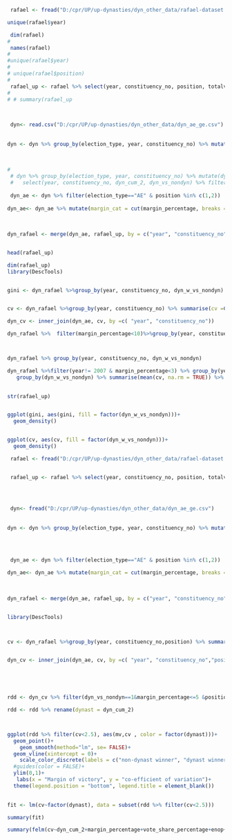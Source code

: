 

```r
 rafael <- fread("D:/cpr/UP/up-dynasties/dyn_other_data/rafael-dataset.csv", stringsAsFactors = FALSE)

unique(rafael$year)

 dim(rafael)
# 
 names(rafael)
# 
#unique(rafael$year)
# 
# unique(rafael$position)
# 
 rafael_up <- rafael %>% select(year, constituency_no, position, totalvotes, partynew, partypercent)
# 
# # summary(rafael_up
 
 

 dyn<- read.csv("D:/cpr/UP/up-dynasties/dyn_other_data/dyn_ae_ge.csv") 
 
 
dyn <- dyn %>% group_by(election_type, year, constituency_no) %>% mutate(dyn_vs_nondyn = ifelse(any(dyn_cum_2==1) & any(dyn_cum_2==0),1,0), dyn_w_vs_nondyn = ifelse(dyn_vs_nondyn==1 & position==1 &dyn_cum_2==1,1,0))
  
  
 
# 
 # dyn %>% group_by(election_type, year, constituency_no) %>% mutate(dyn_vs_nondyn = ifelse(any(dyn_cum_2==1) & any(dyn_cum_2==0),1,0)) %>% 
 #   select(year, constituency_no, dyn_cum_2, dyn_vs_nondyn) %>% filter(year==2017)
 
 dyn_ae <- dyn %>% filter(election_type=="AE" & position %in% c(1,2))
 
dyn_ae<- dyn_ae %>% mutate(margin_cat = cut(margin_percentage, breaks = c(0,1,3,5,7,10,15,20, Inf)))
                  
                  
 
dyn_rafael <- merge(dyn_ae, rafael_up, by = c("year", "constituency_no","position"), allow.cartesian = TRUE)


head(rafael_up)

dim(rafael_up)
library(DescTools)


gini <- dyn_rafael %>%group_by(year, constituency_no, dyn_w_vs_nondyn) %>% summarise(gini = Gini(partypercent, na.rm = TRUE)) 


cv <- dyn_rafael %>%group_by(year, constituency_no) %>% summarise(cv =CoefVar(partypercent, na.rm = TRUE)) 

dyn_cv <- inner_join(dyn_ae, cv, by =c( "year", "constituency_no"))

dyn_rafael %>%  filter(margin_percentage<10)%>%group_by(year, constituency_no, dyn_cum) %>% summarise(gini = Gini(partypercent, na.rm = TRUE)) %>% group_by(dyn_w_vs_nondyn) %>% summarise(mean(gini, na.rm = TRUE)) %>% kable(digits = 2) 



dyn_rafael %>% group_by(year, constituency_no, dyn_w_vs_nondyn)

dyn_rafael %>%filter(year!= 2007 & margin_percentage<3) %>% group_by(year, constituency_no, dyn_w_vs_nondyn) %>% summarise(cv =CoefVar(partypercent, na.rm = TRUE)) %>% 
   group_by(dyn_w_vs_nondyn) %>% summarise(mean(cv, na.rm = TRUE)) %>% kable(digits = 2) 
  

str(rafael_up)


ggplot(gini, aes(gini, fill = factor(dyn_w_vs_nondyn)))+
  geom_density()


ggplot(cv, aes(cv, fill = factor(dyn_w_vs_nondyn)))+
  geom_density()
```


```r
 rafael <- fread("D:/cpr/UP/up-dynasties/dyn_other_data/rafael-dataset.csv", stringsAsFactors = FALSE)


 rafael_up <- rafael %>% select(year, constituency_no, position, totalvotes, partynew, partypercent)

 
 

 dyn<- fread("D:/cpr/UP/up-dynasties/dyn_other_data/dyn_ae_ge.csv") 
 
 
dyn <- dyn %>% group_by(election_type, year, constituency_no) %>% mutate(dyn_vs_nondyn = ifelse(any(dyn_cum_2==1) & any(dyn_cum_2==0),1,0), dyn_w_vs_nondyn = ifelse(dyn_vs_nondyn==1 & position==1 &dyn_cum_2==1,1,0))
  
  

 
 dyn_ae <- dyn %>% filter(election_type=="AE" & position %in% c(1,2))
 
dyn_ae<- dyn_ae %>% mutate(margin_cat = cut(margin_percentage, breaks = c(0,1,3,5,7,10,15,20, Inf), labels = c("1","3","5","7","10","15","20","21")))
                  
                  
 
dyn_rafael <- merge(dyn_ae, rafael_up, by = c("year", "constituency_no","position"), allow.cartesian = TRUE)


library(DescTools)



cv <- dyn_rafael %>%group_by(year, constituency_no,position) %>% summarise(cv =CoefVar(partypercent, na.rm = TRUE)) 


dyn_cv <- inner_join(dyn_ae, cv, by =c( "year", "constituency_no","position"))



  
```




```r

rdd <- dyn_cv %>% filter(dyn_vs_nondyn==1&margin_percentage<=5 &position==1) %>% mutate(mv = ifelse(dyn_cum_2==0,-margin_percentage, margin_percentage)) %>% select(year,constituency_no,dyn_cum_2,margin_percentage,mv,cv)

rdd <- rdd %>% rename(dynast = dyn_cum_2)



ggplot(rdd %>% filter(cv<2.5), aes(mv,cv , color = factor(dynast)))+
  geom_point()+
    geom_smooth(method="lm", se= FALSE)+
  geom_vline(xintercept = 0)+
    scale_color_discrete(labels = c("non-dynast winner", "dynast winner"))+
  #guides(color = FALSE)+
  ylim(0,1)+
   labs(x = "Margin of victory", y = "co-efficient of variation")+
  theme(legend.position = "bottom", legend.title = element_blank())
  

```




```r


fit <- lm(cv~factor(dynast), data = subset(rdd %>% filter(cv<2.5)))

summary(fit)

summary(felm(cv~dyn_cum_2+margin_percentage+vote_share_percentage+enop+incumbent+log(electors)+turnout_percentage)|district_name+year|0|district_name, data = dyn_cv))

```

